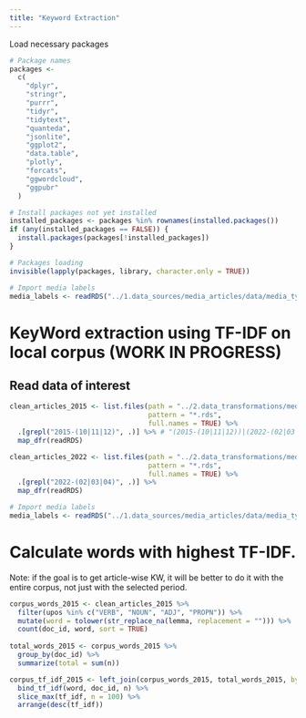 ```yaml
---
title: "Keyword Extraction"
---
```

Load necessary packages
```r
# Package names
packages <-
  c(
    "dplyr",
    "stringr",
    "purrr",
    "tidyr",
    "tidytext",
    "quanteda",
    "jsonlite",
    "ggplot2",
    "data.table",
    "plotly",
    "forcats",
    "ggwordcloud",
    "ggpubr"
  )

# Install packages not yet installed
installed_packages <- packages %in% rownames(installed.packages())
if (any(installed_packages == FALSE)) {
  install.packages(packages[!installed_packages])
}

# Packages loading
invisible(lapply(packages, library, character.only = TRUE))

# Import media labels
media_labels <- readRDS("../1.data_sources/media_articles/data/media_type_labels/all_media_labels_with_doc_id.rds")

```

# KeyWord extraction using TF-IDF on local corpus (WORK IN PROGRESS)
## Read data of interest
```r

clean_articles_2015 <- list.files(path = "../2.data_transformations/media_articles/data/udpipe_processed/chunks/",
                                  pattern = "*.rds",
                                  full.names = TRUE) %>%
  .[grepl("2015-(10|11|12)", .)] %>% # "(2015-(10|11|12))|(2022-(02|03|04))"
  map_dfr(readRDS)

clean_articles_2022 <- list.files(path = "../2.data_transformations/media_articles/data/udpipe_processed/chunks/",
                                  pattern = "*.rds",
                                  full.names = TRUE) %>%
  .[grepl("2022-(02|03|04)", .)] %>% 
  map_dfr(readRDS)

# Import media labels
media_labels <- readRDS("../1.data_sources/media_articles/data/media_type_labels/all_media_labels_with_doc_id.rds")

```

# Calculate words with highest TF-IDF.
Note: if the goal is to get article-wise KW, it will be better to do it with the entire corpus,
not just with the selected period.
```r
corpus_words_2015 <- clean_articles_2015 %>%
  filter(upos %in% c("VERB", "NOUN", "ADJ", "PROPN")) %>%
  mutate(word = tolower(str_replace_na(lemma, replacement = ""))) %>% 
  count(doc_id, word, sort = TRUE)
  
total_words_2015 <- corpus_words_2015 %>%
  group_by(doc_id) %>%
  summarize(total = sum(n))

corpus_tf_idf_2015 <- left_join(corpus_words_2015, total_words_2015, by = "doc_id") %>%
  bind_tf_idf(word, doc_id, n) %>%
  slice_max(tf_idf, n = 100) %>%
  arrange(desc(tf_idf))

```



